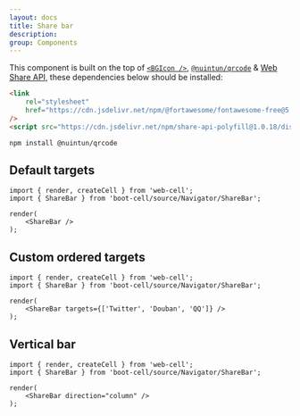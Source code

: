 ```yaml
---
layout: docs
title: Share bar
description:
group: Components
---
```




This component is built on the top of [`<BGIcon />`][1], [`@nuintun/qrcode`][2] & [Web Share API][3],
these dependencies below should be installed:

```HTML
<link
    rel="stylesheet"
    href="https://cdn.jsdelivr.net/npm/@fortawesome/fontawesome-free@5.14.0/css/all.min.css"
/>
<script src="https://cdn.jsdelivr.net/npm/share-api-polyfill@1.0.18/dist/share-min.js"></script>
```

```Shell
npm install @nuintun/qrcode
```

## Default targets

<Example>
    <ShareBar />
</Example>

```TSX
import { render, createCell } from 'web-cell';
import { ShareBar } from 'boot-cell/source/Navigator/ShareBar';

render(
    <ShareBar />
);
```

## Custom ordered targets

<Example>
    <ShareBar targets={['Twitter', 'Douban', 'QQ']} />
</Example>

```TSX
import { render, createCell } from 'web-cell';
import { ShareBar } from 'boot-cell/source/Navigator/ShareBar';

render(
    <ShareBar targets={['Twitter', 'Douban', 'QQ']} />
);
```

## Vertical bar

<Example>
    <ShareBar direction="column" />
</Example>

```TSX
import { render, createCell } from 'web-cell';
import { ShareBar } from 'boot-cell/source/Navigator/ShareBar';

render(
    <ShareBar direction="column" />
);
```

[1]: components/icon
[2]: https://nuintun.github.io/qrcode/
[3]: https://w3c.github.io/web-share/
